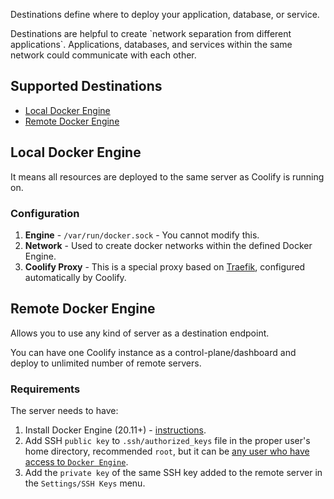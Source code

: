 Destinations define where to deploy your application, database, or service.

<Tip>
Destinations are helpful to create `network separation from different applications`. Applications, databases, and services within the same network could communicate with each other.
</Tip>

## Supported Destinations
- [Local Docker Engine](#local-docker-engine)
- [Remote Docker Engine](#remote-docker-engine)


## Local Docker Engine
It means all resources are deployed to the same server as Coolify is running on.

### Configuration
1. **Engine** - `/var/run/docker.sock` - You cannot modify this.
2. **Network** - Used to create docker networks within the defined Docker Engine.
3. **Coolify Proxy** - This is a special proxy based on [Traefik](https://traefik.io/traefik/), configured automatically by Coolify. 

## Remote Docker Engine
Allows you to use any kind of server as a destination endpoint.

You can have one Coolify instance as a control-plane/dashboard and deploy to unlimited number of remote servers.

### Requirements
The server needs to have:
1. Install Docker Engine (20.11+) - [instructions](https://docs.docker.com/engine/install/).
2. Add SSH `public key` to `.ssh/authorized_keys` file in the proper user's home directory, recommended `root`, but it can be [any user who have access to `Docker Engine`](https://docs.docker.com/engine/install/linux-postinstall/).
3. Add the `private key` of the same SSH key added to the remote server in the `Settings/SSH Keys` menu.
